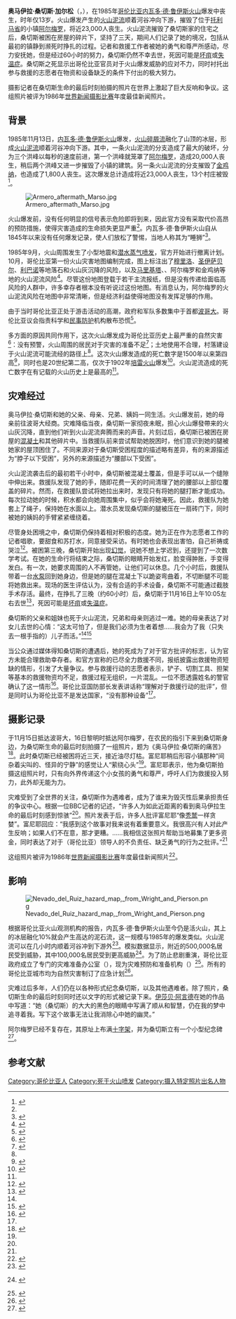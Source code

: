 {{Spanish name|Sánchez|Garzón}}
{{Infobox person
| name   = 奥马伊拉·桑切斯
| image     = Omayra Sanchez.jpg
| image_size     = 300px
| caption  = {{link-en|弗兰克·富尼耶|Frank Fournier}}拍摄的奥马伊拉·桑切斯
| birthname = 奥马伊拉·桑切斯·加尔松
| birth_date  = {{birth date|1972|8|29}}
| birth_place = {{COL}}
| death_date  = {{Death date and age|1985|11|16|1972|8|29}}
| death_place = {{COL}}[[托利马省|托利马省]][[阿尔梅罗|阿尔梅罗]]
| death_cause   = [[内瓦多·德·鲁伊斯火山|内瓦多·德·鲁伊斯火山]]爆发产生的[[火山泥流|火山泥流]]
| nationality   = {{COL}}
| parents        =Alvaro Enrique Sánchez<br />Maria Aleida Garzón}}

'''奥马伊拉·桑切斯·加尔松'''（{{lang-es|Omayra Sánchez Garzón}}，{{bd|1972年|8月28日|1985年|11月16日|catIdx=Sánchez, Omayra}}），在1985年[[哥伦比亚|哥伦比亚]][[内瓦多·德·鲁伊斯火山|内瓦多·德·鲁伊斯火山]]爆发中丧生，时年仅13岁。火山爆发产生的[[火山泥流|火山泥流]]顺着河谷冲向下游，摧毁了位于[[托利马省|托利马省]]的小镇[[阿尔梅罗|阿尔梅罗]]，将近23,000人丧生。火山泥流摧毁了桑切斯家的住宅之后，桑切斯被困在房屋的碎片下，坚持了三天，期间人们记录了她的境况，包括从最初的镇静到濒死时挣扎的过程。记者和救援工作者被她的勇气和尊严所感动，尽力安抚她，但是经过60小时的努力，桑切斯仍然不幸去世，死因可能是[[坏疽|坏疽]]或[[失温症|失温症]]。桑切斯之死显示出哥伦比亚官员对于火山爆发威胁的应对不力，同时衬托出参与救援的志愿者在物资和设备缺乏的条件下付出的极大努力。

摄影记者{{link-en|弗兰克·富尼耶|Frank Fournier}}在桑切斯生命的最后时刻拍摄的照片在世界上激起了巨大反响和争议。这组照片被评为1986年[[世界新闻摄影比赛|世界新闻摄影比赛]]年度最佳新闻照片。

==背景==
{{main|内瓦多·德·鲁伊斯火山}}

1985年11月13日，[[内瓦多·德·鲁伊斯火山|内瓦多·德·鲁伊斯火山]]爆发，[[火山碎屑流|火山碎屑流]]融化了山顶的冰层，形成[[火山泥流|火山泥流]]顺着河谷冲向下游。其中，一条火山泥流的分支造成了最大的破坏，分为三个洪峰以每秒{{convert|6|m|ft|0|sp=us}}的速度前进，第一个洪峰就笼罩了[[阿尔梅罗|阿尔梅罗]]，造成20,000人丧生，稍后两个洪峰又进一步摧毁了小镇的建筑。另一条火山泥流的分支摧毁了[[金鸡纳|金鸡纳]]，也造成了1,800人丧生{{r|marti|page=291}}。这次爆发总计造成将近23,000人丧生，13个村庄被毁<ref name=MWJ>{{cite news |url=http://news.google.com/newspapers?id=hGMaAAAAIBAJ&sjid=9CoEAAAAIBAJ&pg=6895,8660320& |title=Rescuers in Colombia refuse to give up hunt for survivors |date=1985-11-18 |accessdate=2010-11-24 |work=Milwaukee Journal |publisher=}}</ref>。

[[File:Armero_aftermath_Marso.jpg|left]]

火山爆发前，没有任何明显的信号表示危险即将到来，因此官方没有采取代价高昂的预防措施，使得灾害造成的生命损失更显严重<ref name=Fielding/>。内瓦多·德·鲁伊斯火山自从1845年以来没有任何爆发记录，使人们放松了警惕，当地人称其为“睡狮”<ref>{{cite news |title=BBC:On this day: November 13: 1985: Volcano kills thousands in Colombia |url=http://news.bbc.co.uk/onthisday/hi/dates/stories/november/13/newsid_2539000/2539731.stm |work=[[BBC_News_Online|BBC News Online]] |publisher=[[BBC|BBC]] |date=1985-11-13 |accessdate=2009-09-03 |archive-date=2021-01-26 |archive-url=https://web.archive.org/web/20210126174644/http://news.bbc.co.uk/onthisday/hi/dates/stories/november/13/newsid_2539000/2539731.stm |dead-url=no }}</ref>。

1985年9月，火山周围发生了小型地震和[[潜水蒸气喷发|潜水蒸气喷发]]，官方开始进行撤离计划。10月，哥伦比亚第一份火山灾害地图编制完成{{r|vil|page=5}}，图上标注出了[[穆里洛_(托利马省)|穆里洛]]、[[圣伊萨贝尔_(托利马省)|圣伊萨贝尔]]、[[利巴诺_(托利马省)|利巴诺]]等地落石和火山灰沉降的风险，以及[[马里基塔_(托利马省)|马里基塔]]、{{link-en|瓜亚瓦尔|Armero-Guayabal}}、阿尔梅罗和金鸡纳等地的火山泥流风险<ref name=MGueri>{{cite web |url=http://desastres.unanleon.edu.ni/pdf/2004/octubre/PDF/ENG/DOC4377/doc4377-contenido.pdf |title=Eruption of El Ruiz Volcano, Colombia |last=Gueri |first=Miguel |date=2004-10 |publisher=National Autonomous University of Nicaragua-León |pages=50 |accessdate=2010-07-22 |deadurl=yes |archiveurl=https://web.archive.org/web/20110724143331/http://desastres.unanleon.edu.ni/pdf/2004/octubre/PDF/ENG/DOC4377/doc4377-contenido.pdf |archivedate=2011-07-24 }}</ref>。尽管这份地图登载于若干主流报纸，但是没有传递给面临高风险的人群中，许多幸存者根本没有听说过这份地图{{r|vil|page=5}}。有消息认为，阿尔梅罗的火山泥流风险在地图中非常清晰，但是经济利益使得地图没有发挥足够的作用{{r|vil|page=6}}。

由于当时哥伦比亚正处于游击活动的高潮，政府和军队多数集中于首都[[波哥大|波哥大]]。哥伦比亚议会指责科学和[[民事防护|民事防护]]机构散布恐慌<ref>{{cite web |url=http://hvo.wr.usgs.gov/volcanowatch/2009/09_10_29.html |author=Hawaiian Volcano Observatory |title=Lessons Learned from the Armero, Colombia Tragedy |date=2009-11-29 |publisher=[[United_States_Geological_Survey|United States Geological Survey]] |accessdate=2010-07-20 |archive-date=2012-05-02 |archive-url=https://www.webcitation.org/67M8NljfO?url=http://hvo.wr.usgs.gov/volcanowatch/archive/2009/09_10_29.html |dead-url=no }}</ref>。

多方面的原因共同作用下，这次火山爆发成为哥伦比亚历史上最严重的自然灾害<ref>{{cite news |author=Staff |title=World News Briefs |url=http://www.cnn.com/WORLD/Newsbriefs/9511/11-14/index.html |publisher=[[CNN|CNN]] |date=1995-11-14 |accessdate=2008-09-20 |archive-date=2016-03-04 |archive-url=https://web.archive.org/web/20160304100810/http://www.cnn.com/WORLD/Newsbriefs/9511/11-14/index.html |dead-url=no }}</ref>：没有预警，火山周围的居民对于灾害的准备不足<ref name=Fielding>{{cite web |url=http://www.bbc.co.uk/science/horizon/2001/volcanohelltrans.shtml |title=Volcano Hell Transcript |last=Fielding |first=Emma |work=[[BBC_Television|BBC Television]] |publisher=[[BBC|BBC]] |accessdate=2008-09-03 |archive-date=2012-03-28 |archive-url=https://www.webcitation.org/66VD8lcUu?url=http://www.bbc.co.uk/science/horizon/2001/volcanohelltrans.shtml |dead-url=no }}</ref>；土地使用不合理，村落建设于火山泥流可能流经的路径上<ref name=Touret2004/>。这次火山爆发造成的死亡数字是1500年以来第四高<ref>{{cite web|url=http://vulcan.wr.usgs.gov/LivingWith/VolcanicFacts/deadly_eruptions.html|title=Deadliest Volcanic Eruptions Since 1500 A.D.|last=Topinka|first=Lyn|publisher=[[United_States_Geological_Survey|United States Geological Survey]]|accessdate=2008-09-20|archive-date=2012-03-28|archive-url=https://www.webcitation.org/66VD87Vxx?url=http://vulcan.wr.usgs.gov/LivingWith/VolcanicFacts/deadly_eruptions.html|dead-url=no}}</ref>，同时也是20世纪第二高，仅次于1902年[[培雷火山|培雷火山]]爆发<ref>{{cite web |url=http://www.ngdc.noaa.gov/hazard/stratoguide/nevadofact.html |title=Nevado del Ruiz – Facts and Figures |publisher=[[National_Oceanic_and_Atmospheric_Administration|National Oceanic and Atmospheric Administration]] |last=Staff |accessdate=2008-09-03 |archiveurl=https://web.archive.org/web/20080925165636/http://www.ngdc.noaa.gov/hazard/stratoguide/nevadofact.html |archivedate=2008-09-25 |deadurl=no }}</ref>。火山泥流造成的死亡数字在有记载的火山历史上是最高的<ref name=Huggel2007/>。

== 灾难经过 ==

奥马伊拉·桑切斯和她的父亲、母亲、兄弟、姨妈一同生活{{r|DG}}{{r|Sangre}}{{r|lp}}。火山爆发前，她的母亲前往波哥大经商{{r|Sangre7}}。灾难降临当夜，桑切斯一家彻夜未眠，担心火山爆發帶来的火山灰沉降，直到他们听到火山泥流奔腾而来的声音{{r|Sangre}}。片刻过后，桑切斯已被困在房屋的[[混凝土|混凝土]]和其他碎片中。当救援队前来尝试帮助她脱困时，他们意识到她的腿被她家的屋顶困住了{{r|DG}}{{r|Sangre7}}。不同来源对于桑切斯受困程度的描述略有差异，有的来源描述为“脖子以下受困”{{r|Zeiderman|page=10}}，另外的来源描述为“腰部以下受困”{{r|Sangre}}。

火山泥流袭击后的最初若干小时中，桑切斯被混凝土覆盖，但是手可以从一个缝隙中伸出来。救援队发现了她的手，随即花费一天的时间清理了她的腰部以上部位覆盖的碎片。然而，在救援队尝试将她拉出来时，发现只有将她的腿打断才能成功。每次拉动她的时候，积水都会向她周围集中，似乎会将她淹死。因此，救援队为她套上了绳子，保持她在水面以上。潜水员发现桑切斯的腿被压在一扇砖门下，同时被她的姨妈的手臂紧紧缠绕着{{r|Sangre}}。

{{Quote box |quoted=true |bgcolor=#F5F6CE |salign=right| quote = 哥伦比亚和半个世界带着痛苦的情绪，希望奥马伊拉·桑切斯在从头到脚被困碎石瓦砾之下将近60小时之后，仍能活下去。她的脸，她的话语，她的勇气，通过电视和报纸上令人心碎的照片，向美国、向欧洲、向世界传播出去，代表着对那些让悲剧变得如此严重的人之控诉。
|source={{link-en|时代报 (哥伦比亚)|El Tiempo (Colombia)|时代报}}，1985年11月23日{{r|Zeiderman|page=13}}|align=right|width=300px}}

尽管身处困境之中，桑切斯仍保持着相对积极的态度。她为正在作为志愿者工作的记者唱歌，要甜食和苏打水，同意接受采访{{r|Sangre7}}。有时她也会表现出害怕，自己祈祷或哭泣<ref name=JSOURCE>{{cite news |url=http://www.j-source.ca/english_new/detail.php?id=5527 |publisher=Canadian Journalism Foundation |work=Canadian Journalism Project |last=Lacey |first=Dana |title=Why We Don't Cover Pakistan |date=2010-08-31 |accessdate=2011-04-19 }}{{dead link|date=2017年12月 |bot=InternetArchiveBot |fix-attempted=yes }}</ref>。被困第三晚，桑切斯开始出现[[幻觉|幻觉]]，说她不想上学迟到{{r|picp}}，还提到了一次数学考试{{r|Sangre7}}。在她的生命行将结束之际，桑切斯的眼睛开始发红，脸变得肿胀，手变得发白。有一次，她要求周围的人不再管她，让他们可以休息。几个小时后，救援队带着一台[[水泵|水泵]]回到她身边，但是她的腿在混凝土下以跪姿弯曲着，不切断腿不可能将她救出来。现场的医生评估认为，没有合适的手术设备，桑切斯不可能通过截肢手术存活。最终，在挣扎了三晚（约60小时）后，桑切斯于11月16日上午10:05左右去世{{r|Sangre}}<ref name=picp>{{Cite news |url=http://news.bbc.co.uk/1/hi/world/americas/4231020.stm |title=Picture power: Tragedy of Omayra Sanchez |date=2005-09-30 |work=[[BBC_News_Online|BBC News Online]] |publisher=[[BBC|BBC]] |accessdate=2010-09-28 |archive-date=2017-08-09 |archive-url=https://web.archive.org/web/20170809002621/http://news.bbc.co.uk/1/hi/world/americas/4231020.stm |dead-url=no }}</ref>，死因可能是[[坏疽|坏疽]]或[[失温症|失温症]]{{r|JSOURCE}}。

桑切斯的父亲和姐妹也死于火山泥流，兄弟和母亲则逃过一难。她的母亲表达了对女儿去世的心情：“这太可怕了，但是我们必须为生者着想……我会为了我（只失去一根手指的）儿子而活。”<ref name=DG/><ref name=lp>{{cite news |url=http://news.google.com/newspapers?id=TX5WAAAAIBAJ&sjid=QEENAAAAIBAJ&pg=3684,440325 |title=Ordeal Ends in Death |work=Leader-Post |publisher=Postmedia Network Inc. |date=1985-11-18 |accessdate=2011-04-19 |archive-date=2020-10-30 |archive-url=https://web.archive.org/web/20201030131948/https://news.google.com/newspapers?id=TX5WAAAAIBAJ&sjid=QEENAAAAIBAJ&pg=3684,440325 |dead-url=no }}</ref>

当公众通过媒体得知桑切斯的遭遇后，她的死成为了对于官方批评的标志，认为官方未能合理救助幸存者{{r|Zeiderman|page=13}}。和官方宣称的已尽全力救援不同，报纸披露出救援物资短缺的情形，引发了大量争议。参与救援行动的志愿者表示，铲子、切割工具、担架等基本的救援物资均不足，救援过程无组织，一片混乱。一位不愿透露姓名的警官确认了这一情形<ref name=S-N>{{cite news |url=http://news.google.com/newspapers?id=fbdQAAAAIBAJ&sjid=3RMEAAAAIBAJ&pg=5678,7662718& |title=Colombian officials defend rescue effort; lack of equipment blamed |work=Star-News |author=Bob Gruber |date=1985-11-24 |accessdate=2010-11-24 |archive-date=2020-08-15 |archive-url=https://web.archive.org/web/20200815121643/https://news.google.com/newspapers?id=fbdQAAAAIBAJ&sjid=3RMEAAAAIBAJ&pg=5678,7662718& |dead-url=no }}</ref>。哥伦比亚国防部长发表讲话称“理解对于救援行动的批评”，但是同时认为哥伦比亚不是发达国家，“没有那种设备”<ref name=S-N/>。

== 摄影记录 ==
{{link-en|弗兰克·富尼耶|Frank Fournier}}于11月15日抵达波哥大，16日黎明时抵达阿尔梅罗，在农民的指引下来到桑切斯身边，为桑切斯生命的最后时刻拍摄了一组照片，题为《奥马伊拉·桑切斯的痛苦》<ref name=ottawa>{{cite news |url=http://news.google.com/newspapers?id=Mq8yAAAAIBAJ&sjid=me8FAAAAIBAJ&pg=3433,3016148 |title=Ottawa Man Third |date=1986-02-07 |accessdate=2011-04-19 |work=Ottawa Citizen |author=James Orban |archive-date=2022-01-03 |archive-url=https://web.archive.org/web/20220103110641/https://news.google.com/newspapers?id=Mq8yAAAAIBAJ&sjid=me8FAAAAIBAJ&pg=3433,3016148 }}</ref>。此时桑切斯已经被困将近三天，接近油尽灯枯。富尼耶稍后形容小镇那种“间杂着尖叫的、怪异的宁静”的感觉让人“萦绕心头”<ref name=picp/>。富尼耶表示，他为桑切斯拍摄这组照片时，只有向外界传递这个小女孩的勇气和尊严，呼吁人们为救援投入努力，此外却无能为力{{r|Zeiderman|page=14}}。

灾难受到了全世界的关注，桑切斯作为遇难者，成为了谁来为毁灭性后果承担责任的争议中心。根据一位BBC记者的记述，“许多人为如此近距离的看到奥马伊拉生命的最后时刻感到惊骇”<ref name=picp/>。照片发表于{{link-en|巴黎竞赛画报|Paris Match}}后，许多人批评富尼耶“像[[秃鹫|秃鹫]]一样贪婪”。富尼耶回应：“我感到这个故事对我来说有着重要意义。我很高兴有人对此产生反响；如果人们不在意，那才更糟。……我相信这张照片帮助当地募集了更多资金，同时表达了对于（哥伦比亚）领导人的不负责任、缺乏勇气的行为之批评。”<ref name=picp/>

这组照片被评为1986年[[世界新闻摄影比赛|世界新闻摄影比赛]]年度最佳新闻照片<ref>{{cite news |url=http://news.google.com/newspapers?id=PEYsAAAAIBAJ&sjid=2s4EAAAAIBAJ&pg=6813,1694667 |title=World Photo Award |date=1986-02-07 |accessdate=2011-04-19 |work=Spartanburg Herald-Journal |publisher=The New York Times Company |archive-date=2022-01-03 |archive-url=https://web.archive.org/web/20220103110642/https://news.google.com/newspapers?id=PEYsAAAAIBAJ&sjid=2s4EAAAAIBAJ&pg=6813,1694667 }}</ref>。

== 影响 ==

[[File:Nevado_del_Ruiz_hazard_map,_from_Wright_and_Pierson.png|thumb]]

根据哥伦比亚火山观测机构的报告，内瓦多·德·鲁伊斯火山至今仍是活火山，其上的冰层融化10%就会产生高达{{convert|200000000|m3|cuft|sigfig=3|sp=us}}的泥石流，这一规模与1985年的爆发类似。火山泥流可以在几小时内顺着河谷冲到下游{{convert|100|km|mi|0|sp=us}}外<ref name=Huggel2007>{{cite journal |last1=Huggel |first1=Cristian |last2=Ceballos |first2=Jorge Luis |last3=Pulgarín |first3=Bernardo |last4=Ramírez |first4=Jair |last5=Thouret |first5=Jean-Claude |title=Review and reassessment of hazards owing to volcano–glacier interactions in Colombia |year=2007 |volume=45 |journal=Annals of Glaciology |pages=128–136 |url=http://www.igsoc.org/annals/45/a45A019.pdf |doi=10.3189/172756407782282408 |format=pdf |accessdate=2011-04-20 |bibcode=2007AnGla..45..128H |archive-date=2009-03-27 |archive-url=https://web.archive.org/web/20090327111238/http://www.igsoc.org/annals/45/a45A019.pdf |dead-url=no }}</ref>。模拟数据显示，附近的500,000名居民受到威胁，其中100,000名居民受到更高威胁<ref name=Thouret>{{subscription}} {{cite conference |last1=Thouret |first1=Jean-Claude |last2=Murcia |first2=A |last3=Salinas |first3=R. |last4=Parra |first4=E. |last5=Cepeda |first5=H. |last6=Cantagrel |first6=J-M. |title=Stratigraphy and quaternary eruptive history of the Ruiz-Tolima volcanic massif, Colombia. Implications for assessement of volcanic hazards |year=1990 |conference=Symposium international géodynamique andine: résumés des communications |place=Paris |pages=391–393 |url=http://horizon.documentation.ird.fr/exl-doc/pleins_textes/pleins_textes_4/colloques/31077.pdf |format=PDF |access-date=2016-05-28 |archive-date=2021-02-25 |archive-url=https://web.archive.org/web/20210225134013/https://horizon.documentation.ird.fr/exl-doc/pleins_textes/pleins_textes_4/colloques/31077.pdf |dead-url=no }}</ref>。为了防止悲剧重演，哥伦比亚政府成立了专门的灾难准备办公室（{{lang-es|Oficina Nacional para la Atención de Desastres}}），现为灾难预防和准备机构（{{lang-es|Dirección de Prevención y Atención de Desastres}}）<ref>{{cite web |url=http://www.dnp.gov.co/PortalWeb/Programas/ViviendaAguaDesarrolloUrbanoAmbiente/Gesti%C3%B3ndelRiesgo/Direcci%C3%B3ndePrevenci%C3%B3nyAtenci%C3%B3ndeDesastres.aspx |title=Dirección de Prevención y Atención de Desastres — DPAD |date=2010-06-24 |publisher=Departamento Nacional de Planeación, República de Colombia |accessdate=2010-09-01 |language=es |deadurl=yes |archiveurl=https://web.archive.org/web/20111002214757/http://www.dnp.gov.co/PortalWeb/Programas/ViviendaAguaDesarrolloUrbanoAmbiente/Gesti%C3%B3ndelRiesgo/Direcci%C3%B3ndePrevenci%C3%B3nyAtenci%C3%B3ndeDesastres.aspx |archivedate=2011-10-02 }}</ref>。所有的哥伦比亚城市均为自然灾害制订了应急计划<ref name=Touret2004>{{cite journal |last1=Touret |first1=Jean-Claude |last2=Laforge |first2=Christophe |title=Hazard Appraisal and Hazard-Zone Mapping of Flooding and Debris Flowage in the Rio Combeima Valley and Ibague City, Tolima Department, Colombia |journal=GeoJournal |year=1994 |volume=34 |issue=4 |pages=407–413 |url=http://www.springerlink.com/content/j7h51t87x7201375 |accessdate=2010-08-31 |archive-date=2020-02-01 |archive-url=https://web.archive.org/web/20200201185724/http://www.springerlink.com/content/j7h51t87x7201375 |dead-url=yes }}</ref>。

灾难过后多年，人们仍在以各种形式纪念桑切斯，以及其他遇难者{{r|Zeiderman|page=12-13}}。除了照片，桑切斯生命的最后时刻同时还以文字的形式被记录下来{{r|Zeiderman|page=13}}{{r|Sangre7}}。[[伊莎贝·阿言德|伊莎贝·阿言德]]在她的作品中写道：“她（桑切斯）的大大的黑色的眼睛中写满了顺从和智慧，仍在我的梦中追寻着我。写下这个故事无法让我消除心中她的幽灵。”{{r|correas|page=76}}

阿尔梅罗已经不复存在，其原址上布满[[十字架_(基督教)|十字架]]，并为桑切斯立有一个小型纪念碑<ref name=TJ>{{cite news |url=http://news.google.com/newspapers?id=ZTkdAAAAIBAJ&sjid=MC4EAAAAIBAJ&pg=6755,3693857 |title=Survivors of avalanche relive tragedy through TV movie |last=Johnson |first=Tim |date=1997-09-18 |work=Milwaukee Journal Sentinel |publisher=Journal Communications |accessdate=2010-07-31 |archive-date=2016-05-06 |archive-url=https://web.archive.org/web/20160506065612/https://news.google.com/newspapers?id=ZTkdAAAAIBAJ&sjid=MC4EAAAAIBAJ&pg=6755,3693857 |dead-url=no }}</ref>。

== 参考文献 ==
{{Reflist|colwidth=30em|refs=

<ref name="marti">
{{cite book |last1=Martí |first1=Joan |last2=Ernst |first2=Gerald |title=Volcanoes and the Environment |year=2005 |publisher=[[Cambridge_University_Press|Cambridge University Press]] |isbn=978-0-521-59725-8}}
</ref>

<ref name="vil">{{cite journal |doi=10.1080/10106040308542276 |last=Villegas |first=Henry |title=Display of the Nevado del Ruiz Volcanic Hazard Map Using GIS |journal=Geocarto International |volume=18 |issue=3 |pages=5–13 |date=2003-09 |url=http://www.geocarto.com.hk/cgi-bin/pages1/sep03/display.pdf |publisher=Geocarto International Centre |accessdate=2016-05-28 |author= |archive-url=https://web.archive.org/web/20110721085338/http://www.geocarto.com.hk/cgi-bin/pages1/sep03/display.pdf |archive-date=2011-07-21 |dead-url=yes }}</ref>

<ref name="Sangre7">{{cite book |last=Barragán |first=Germán Santa María |title=No Morirás |publisher=Andres Bollo |year=1994 |page=7|isbn=978-958-06-0084-8}}</ref>

<ref name="Sangre">{{cite book |url=http://www.banrepcultural.org/blaavirtual/politica/sangres/nina.htm |title=Colombia y Otras Sangres |year=1987 |last=Barragán |first=Germán Santa María |publisher=[[德克萨斯州大学奥斯汀分校|University of Texas]] |language=es |isbn=978-958-614-248-9 |deadurl=yes |archiveurl=https://web.archive.org/web/20121011031151/http://www.banrepcultural.org/blaavirtual/politica/sangres/nina.htm |archivedate=2012-10-11 |access-date=2016-05-28 }}</ref>

<ref name=DG>{{cite news |title=Trapped Girl, 13, Dies |work=[[The_New_York_Times|The New York Times]] |author=Arthur Ochs Sulzberger, Jr. |date=1985-11-17}}</ref>

<ref name="Zeiderman">{{cite web |url=http://lasa.international.pitt.edu/members/congress-papers/lasa2009/files/ZeidermanAustin.pdf |title=Life at Risk: Biopolitics, Citizenship, and Security in Colombia |last=Zeiderman |first=Austin |work=2009 Congress of the Latin American Studies Association |date=2009-06-11 |accessdate=2010-07-22 |archive-date=2012-05-02 |archive-url=https://www.webcitation.org/67M8P30fk?url=http://lasa.international.pitt.edu/members/congress-papers/lasa2009/files/ZeidermanAustin.pdf |dead-url=no }}</ref>

<ref name="correas">
{{cite book |last1=Correas de Zapata |first1=Celia |last2=Sayers Peden |first2=Margaret | title=Isabel Allende: Life and Spirits |url=https://archive.org/details/isabelallendelif00corr |year=2002 |publisher=Arte Publico Press |isbn=978-1-55885-363-8}}
</ref>

}}

{{Spoken Wikipedia|EN-Omayra_Sánchez.ogg|2013年|8月27日|英语}}

{{DEFAULTSORT:Sanchez, Omaira}}
[[Category:哥伦比亚人|Category:哥伦比亚人]]
[[Category:死于火山喷发|Category:死于火山喷发]]
[[Category:摄入特定照片出名人物|Category:摄入特定照片出名人物]]